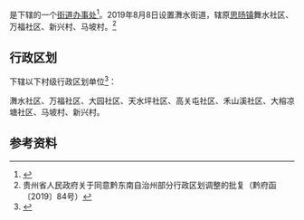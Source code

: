 {{中国乡级行政区|52/26/26/001/000
| 政府驻地 = 㵲水社区
}}

'''{{PAGENAMEBASE}}'''是{{PRC admin/fullname|52/26/26/001/000|3}}下辖的一个[[街道办事处|街道办事处]]<ref>{{PRC admin/ref sgc|{{PRC admin/parent|52/26/26/001/000}}}}</ref>。2019年8月8日设置㵲水街道，辖原[[思旸镇|思旸镇]]舞水社区、万福社区、新兴村、马坡村。<ref>贵州省人民政府关于同意黔东南自治州部分行政区划调整的批复（黔府函〔2019〕84号）</ref>

== 行政区划 ==
{{PAGENAMEBASE}}下辖以下村级行政区划单位<ref>{{PRC admin/ref sgc|52/26/26/001/000}}</ref>：

㵲水社区、万福社区、大园社区、天水坪社区、高关屯社区、禾山溪社区、大榕凉塘社区、马坡村、新兴村。

== 参考资料 ==
{{reflist}}

{{PRC admin/navcat|52/26/26/001/000}}